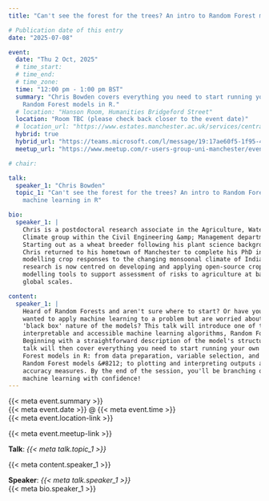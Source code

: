 ```yaml
---
title: "Can't see the forest for the trees? An intro to Random Forest machine learning in R"

# Publication date of this entry
date: "2025-07-08"

event:
  date: "Thu 2 Oct, 2025"
  # time_start:
  # time_end:
  # time_zone:
  time: "12:00 pm - 1:00 pm BST"
  summary: "Chris Bowden covers everything you need to start running your own
    Random Forest models in R."
  # location: "Hanson Room, Humanities Bridgeford Street"
  location: "Room TBC (please check back closer to the event date)"
  # location_url: "https://www.estates.manchester.ac.uk/services/centralteachingspaces/ourservices/roomcatalogue/?building=15&room=75"
  hybrid: true
  hybrid_url: "https://teams.microsoft.com/l/message/19:17ae60f5-1f95-4b93-bc40-7c741013c1c9_a6268e3e-ebaf-4ac7-8498-8dbd4e1c426a@unq.gbl.spaces/1751885694334?context=%7B%22contextType%22%3A%22chat%22%7D"
  meetup_url: "https://www.meetup.com/r-users-group-uni-manchester/events/308963404/?utm_medium=referral&utm_campaign=share-btn_savedevents_share_modal&utm_source=link"

# chair:

talk:
  speaker_1: "Chris Bowden"
  topic_1: "Can't see the forest for the trees? An intro to Random Forest
    machine learning in R"

bio:
  speaker_1: |
    Chris is a postdoctoral research associate in the Agriculture, Water and
    Climate group within the Civil Engineering &amp; Management department.
    Starting out as a wheat breeder following his plant science background,
    Chris returned to his hometown of Manchester to complete his PhD in
    modelling crop responses to the changing monsoonal climate of India. His
    research is now centred on developing and applying open-source crop-water
    modelling tools to support assessment of risks to agriculture at basin to
    global scales.

content:
  speaker_1: |
    Heard of Random Forests and aren't sure where to start? Or have you always
    wanted to apply machine learning to a problem but are worried about the
    'black box' nature of the models? This talk will introduce one of the most
    interpretable and accessible machine learning algorithms, Random Forests.
    Beginning with a straightforward description of the model's structure, this
    talk will then cover everything you need to start running your own Random
    Forest models in R: from data preparation, variable selection, and types of
    Random Forest models &#8212; to plotting and interpreting outputs and
    accuracy measures. By the end of the session, you'll be branching out into
    machine learning with confidence!
---
```


<!-- *** Note *** -->
<!-- Dynamically constructed links: -->
<!-- 1. meta event.location-link is constructed in content/events/_construct-event-location.lua -->
<!-- 2. meta event.meetup-link is constructed in content/events/_construct-event-meetup.lua -->

[{{< meta event.summary >}}]{.event-summary} \
[{{< meta event.date >}} @ {{< meta event.time >}}]{.event-time} \
[{{< meta event.location-link >}}]{.event-location}

<!-- The following content will only be rendered if -->
<!-- meta event.has-meetup-link is true -->
<!-- Note: This is currently not working and is rendering in the opposite -->
<!-- way from what is expected ... so comment out the conditional logic for -->
<!-- now pending further investigation! (meta event.meetup-link will be an -->
<!-- empty string if the url is not provided) -->
<!-- ::: {.content-hidden unless-meta="event.has-meetup-link"} -->
[{{< meta event.meetup-link >}}]{.event-meetup}
<!-- ::: -->

**Talk**: *{{< meta talk.topic_1 >}}*

{{< meta content.speaker_1 >}}

**Speaker**: *{{< meta talk.speaker_1 >}}* \
{{< meta bio.speaker_1 >}}
